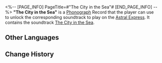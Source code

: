 <%-- [PAGE_INFO]
PageTitle=#"The City in the Sea"#
[END_PAGE_INFO] --%>
{{Item Infobox
|id          = 210339
|image       = Item The City in the Sea.png
|type        = Disk
|invCategory = Valuables
|rarity      = 3
|effect      = 
|description = A record that can be played on the Express' phonograph. It might be a chance acquisition or a gift from someone else. All sorts of memories surge up when the music plays &mdash; the smiles, encounters, touches, and the excitement of battle. Maybe that is why people still collect records even as society rapidly advances.<br />The current record contains the track "The City in the Sea."
}}
{{Description|''That city will sink, and sink again, never again to hear the moans of the world.''}}
'''"The City in the Sea"''' is a [[Phonograph]] Record that the player can use to unlock the corresponding soundtrack to play on the [[Astral Express]]. It contains the soundtrack [[The City in the Sea]].

==Other Languages==
{{Other Languages
|en   = "The City in the Sea"
|zhs  = 《海中之城》
|zht  = 《海中之城》
|ja   = 『海の中の城』
|ko   = ≪바닷속의 도시≫
|es   = La ciudad en el mar
|fr   = «&nbsp;The City in the Sea&nbsp;»
|ru   = The City in the Sea
|th   = "The City in the Sea"
|vi   = "Thành Phố Dưới Biển"
|de   = „Stadt im Meer“
|id   = "The City in the Sea"
|pt   = "The City in the Sea"
}}

==Change History==
{{Change History|2.2}}